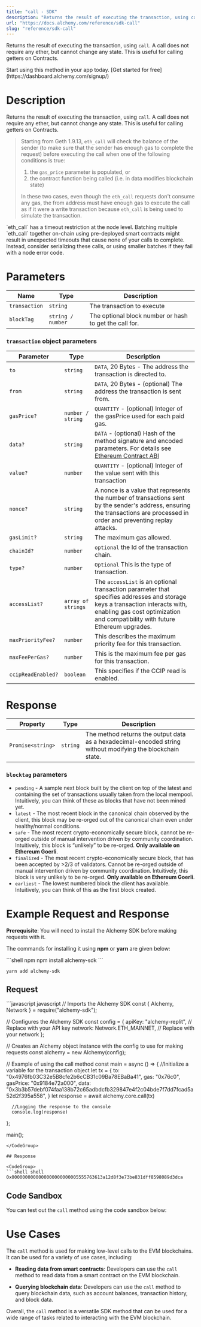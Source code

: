 ```yaml
---
title: "call - SDK"
description: "Returns the result of executing the transaction, using call . A call does not require any ether, but cannot change any state. This is useful for calling getters on Contracts."
url: "https://docs.alchemy.com/reference/sdk-call"
slug: "reference/sdk-call"
---
```


Returns the result of executing the transaction, using `call`. A call does not require any ether, but cannot change any state. This is useful for calling getters on Contracts.

<Tip title="Don’t have an API key?" icon="star">
  Start using this method in your app today. [Get started for free](https://dashboard.alchemy.com/signup/)
</Tip>

# Description

Returns the result of executing the transaction, using `call`. A call does not require any ether, but cannot change any state. This is useful for calling getters on Contracts.

> Starting from Geth 1.9.13, `eth_call` will check the balance of the sender (to make sure that the sender has enough gas to complete the request) before executing the call when one of the following conditions is true:
>
> 1. the `gas_price` parameter is populated, or
> 2. the contract function being called (i.e. in data modifies blockchain state)
>
> In these two cases, even though the `eth_call` requests don't consume any gas, the from address must have enough gas to execute the call as if it were a write transaction because `eth_call` is being used to simulate the transaction.

<Warning>
  `eth_call` has a timeout restriction at the node level. Batching multiple `eth_call` together on-chain using pre-deployed smart contracts might result in unexpected timeouts that cause none of your calls to complete. Instead, consider serializing these calls, or using smaller batches if they fail with a node error code.
</Warning>

# Parameters

| Name          | Type              | Description                                            |
| ------------- | ----------------- | ------------------------------------------------------ |
| `transaction` | `string`          | The transaction to execute                             |
| `blockTag`    | `string / number` | The optional block number or hash to get the call for. |

### `transaction` object parameters

| Parameter          | Type               | Description                                                                                                                                                                                                   |
| ------------------ | ------------------ | ------------------------------------------------------------------------------------------------------------------------------------------------------------------------------------------------------------- |
| `to`               | `string`           | `DATA`, 20 Bytes - The address the transaction is directed to.                                                                                                                                                |
| `from`             | `string`           | `DATA`, 20 Bytes - (optional) The address the transaction is sent from.                                                                                                                                       |
| `gasPrice?`        | `number / string`  | `QUANTITY` - (optional) Integer of the gasPrice used for each paid gas.                                                                                                                                       |
| `data?`            | `string`           | `DATA` - (optional) Hash of the method signature and encoded parameters. For details see [Ethereum Contract ABI](https://docs.soliditylang.org/en/v0.7.0/abi-spec.html)                                       |
| `value?`           | `number`           | `QUANTITY` - (optional) Integer of the value sent with this transaction                                                                                                                                       |
| `nonce?`           | `string`           | A nonce is a value that represents the number of transactions sent by the sender's address, ensuring the transactions are processed in order and preventing replay attacks.                                   |
| `gasLimit?`        | `string`           | The maximum gas allowed.                                                                                                                                                                                      |
| `chainId?`         | `number`           | `optional` the Id of the transaction chain.                                                                                                                                                                   |
| `type?`            | `number`           | `Optional` This is the type of transaction.                                                                                                                                                                   |
| `accessList?`      | `array of strings` | The `accessList` is an optional transaction parameter that specifies addresses and storage keys a transaction interacts with, enabling gas cost optimization and compatibility with future Ethereum upgrades. |
| `maxPriorityFee?`  | `number`           | This describes the maximum priority fee for this transaction.                                                                                                                                                 |
| `maxFeePerGas?`    | `number`           | This is the maximum fee per gas for this transaction.                                                                                                                                                         |
| `ccipReadEnabled?` | `boolean`          | This specifies if the CCIP read is enabled.                                                                                                                                                                   |

# Response

| Property          | Type     | Description                                                                                                |
| ----------------- | -------- | ---------------------------------------------------------------------------------------------------------- |
| `Promise<string>` | `string` | The method returns the output data as a hexadecimal-encoded string without modifying the blockchain state. |

### `blocktag` parameters

* `pending` - A sample next block built by the client on top of the latest and containing the set of transactions usually taken from the local mempool. Intuitively, you can think of these as blocks that have not been mined yet.
* `latest` - The most recent block in the canonical chain observed by the client, this block may be re-orged out of the canonical chain even under healthy/normal conditions.
* `safe` - The most recent crypto-economically secure block, cannot be re-orged outside of manual intervention driven by community coordination. Intuitively, this block is “unlikely” to be re-orged. **Only available on Ethereum Goerli**.
* `finalized` - The most recent crypto-economically secure block, that has been accepted by >2/3 of validators. Cannot be re-orged outside of manual intervention driven by community coordination. Intuitively, this block is very unlikely to be re-orged. **Only available on Ethereum Goerli**.
* `earliest` - The lowest numbered block the client has available. Intuitively, you can think of this as the first block created.

# Example Request and Response

**Prerequisite**: You will need to install the Alchemy SDK before making requests with it.

The commands for installing it using **npm** or **yarn** are given below:

<CodeGroup>
  ```shell npm
  npm install alchemy-sdk
  ```

  ```shell yarn
  yarn add alchemy-sdk
  ```
</CodeGroup>

## Request

<CodeGroup>
  ```javascript javascript
  // Imports the Alchemy SDK
  const { Alchemy, Network } = require("alchemy-sdk");

  // Configures the Alchemy SDK
  const config = {
      apiKey: "alchemy-replit", // Replace with your API key
      network: Network.ETH_MAINNET, // Replace with your network
  };

  // Creates an Alchemy object instance with the config to use for making requests
  const alchemy = new Alchemy(config);

  // Example of using the call method
  const main = async () => {
     //Initialize a variable for the transaction object
      let tx = {
          to: "0x4976fb03C32e5B8cfe2b6cCB31c09Ba78EBaBa41",
          gas: "0x76c0",
          gasPrice: "0x9184e72a000",
          data: "0x3b3b57debf074faa138b72c65adbdcfb329847e4f2c04bde7f7dd7fcad5a52d2f395a558",
      }
      let response = await alchemy.core.call(tx)

      //Logging the response to the console
      console.log(response)
  };

  main();
  ```
</CodeGroup>

## Response

<CodeGroup>
  ```shell shell
  0x0000000000000000000000005555763613a12d8f3e73be831dff8598089d3dca
  ```
</CodeGroup>

## Code Sandbox

You can test out the `call` method using the code sandbox below:

# Use Cases

The `call` method is used for making low-level calls to the EVM blockchains. It can be used for a variety of use cases, including:

* **Reading data from smart contracts**: Developers can use the `call` method to read data from a smart contract on the EVM blockchain.

* **Querying blockchain data**: Developers can use the `call` method to query blockchain data, such as account balances, transaction history, and block data.

Overall, the `call` method is a versatile SDK method that can be used for a wide range of tasks related to interacting with the EVM blockchain.
